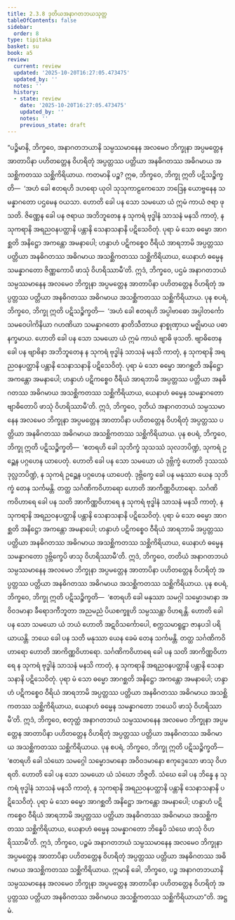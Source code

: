 ```yaml
---
title: 2.3.8 ဒုတိယအနာဂတဘယသုတ္တ
tableOfContents: false
sidebar:
  order: 8
type: tipitaka
basket: su
book: a5
review:
  current: review
  updated: '2025-10-20T16:27:05.473475'
  updated_by: ''
  notes: ''
  history:
  - state: review
    date: '2025-10-20T16:27:05.473475'
    updated_by: ''
    notes: ''
    previous_state: draft
---
```



<DynamicBreadcrumb />


<ReviewStatus review={frontmatter.review} showDetails={true} />

<HypothesisAnnotation frontmatter={frontmatter} />

<Division number="78" book="a5" e="ch" v="16" p="90">

<Paragraph number="506" book="a5">
“ပဉ္စိမာနိ, ဘိက္ခဝေ, အနာဂတဘယာနိ သမ္ပဿမာနေန အလမေဝ ဘိက္ခုနာ အပ္ပမတ္တေန အာတာပိနာ ပဟိတတ္တေန ဝိဟရိတုံ အပ္ပတ္တဿ ပတ္တိယာ အနဓိဂတဿ အဓိဂမာယ အသစ္ဆိကတဿ သစ္ဆိကိရိယာယ. ကတမာနိ ပဉ္စ? ဣဓ, ဘိက္ခဝေ, ဘိက္ခု ဣတိ ပဋိသဉ္စိက္ခတိ—  ‘အဟံ ခေါ ဧတရဟိ ဒဟရော ယုဝါ သုသုကာဠကေသော ဘဒြေန ယောဗ္ဗနေန သမန္နာဂတော ပဌမေန ဝယသာ. ဟောတိ ခေါ ပန သော သမယော ယံ ဣမံ ကာယံ ဇရာ ဖုသတိ. ဇိဏ္ဏေန ခေါ ပန ဇရာယ အဘိဘူတေန န သုကရံ ဗုဒ္ဓါနံ သာသနံ မနသိ ကာတုံ, န သုကရာနိ အရညဝနပတ္ထာနိ ပန္တာနိ သေနာသနာနိ ပဋိသေဝိတုံ. ပုရာ မံ သော ဓမ္မော အာဂစ္ဆတိ အနိဋ္ဌော အကန္တော အမနာပေါ; ဟန္ဒာဟံ ပဋိကစ္စေဝ ဝီရိယံ အာရဘာမိ အပ္ပတ္တဿ ပတ္တိယာ အနဓိဂတဿ အဓိဂမာယ အသစ္ဆိကတဿ သစ္ဆိကိရိယာယ, ယေနာဟံ ဓမ္မေန သမန္နာဂတော ဇိဏ္ဏကောပိ ဖာသုံ ဝိဟရိဿာမီ’တိ. ဣဒံ, ဘိက္ခဝေ, ပဌမံ အနာဂတဘယံ သမ္ပဿမာနေန အလမေဝ ဘိက္ခုနာ အပ္ပမတ္တေန အာတာပိနာ ပဟိတတ္တေန ဝိဟရိတုံ အပ္ပတ္တဿ ပတ္တိယာ အနဓိဂတဿ အဓိဂမာယ အသစ္ဆိကတဿ သစ္ဆိကိရိယာယ.
</Paragraph>

<Paragraph number="507" book="a5">
ပုန စပရံ, ဘိက္ခဝေ, ဘိက္ခု ဣတိ ပဋိသဉ္စိက္ခတိ—  ‘အဟံ ခေါ ဧတရဟိ အပ္ပါဗာဓော အပ္ပါတင်္ကော သမဝေပါကိနိယာ ဂဟဏိယာ သမန္နာဂတော နာတိသီတာယ နာစ္စုဏှာယ မဇ္ဈိမာယ ပဓာနက္ခမာယ. ဟောတိ ခေါ ပန သော သမယော ယံ ဣမံ ကာယံ ဗျာဓိ ဖုသတိ. ဗျာဓိတေန ခေါ ပန ဗျာဓိနာ အဘိဘူတေန န သုကရံ ဗုဒ္ဓါနံ သာသနံ မနသိ ကာတုံ, န သုကရာနိ အရညဝနပတ္ထာနိ ပန္တာနိ သေနာသနာနိ ပဋိသေဝိတုံ. ပုရာ မံ သော ဓမ္မော အာဂစ္ဆတိ အနိဋ္ဌော အကန္တော အမနာပေါ; ဟန္ဒာဟံ ပဋိကစ္စေဝ ဝီရိယံ အာရဘာမိ အပ္ပတ္တဿ ပတ္တိယာ အနဓိဂတဿ အဓိဂမာယ အသစ္ဆိကတဿ သစ္ဆိကိရိယာယ, ယေနာဟံ ဓမ္မေန သမန္နာဂတော ဗျာဓိတောပိ ဖာသုံ ဝိဟရိဿာမီ’တိ. ဣဒံ, ဘိက္ခဝေ, ဒုတိယံ အနာဂတဘယံ သမ္ပဿမာနေန အလမေဝ ဘိက္ခုနာ အပ္ပမတ္တေန အာတာပိနာ ပဟိတတ္တေန ဝိဟရိတုံ အပ္ပတ္တဿ ပတ္တိယာ အနဓိဂတဿ အဓိဂမာယ အသစ္ဆိကတဿ သစ္ဆိကိရိယာယ.
</Paragraph>

<Paragraph number="508" book="a5">
ပုန စပရံ, ဘိက္ခဝေ, ဘိက္ခု ဣတိ ပဋိသဉ္စိက္ခတိ—  ‘ဧတရဟိ ခေါ သုဘိက္ခံ သုသဿံ သုလဘပိဏ္ဍံ, သုကရံ ဥဉ္ဆေန ပဂ္ဂဟေန ယာပေတုံ. ဟောတိ ခေါ ပန သော သမယော ယံ ဒုဗ္ဘိက္ခံ ဟောတိ ဒုဿဿံ ဒုလ္လဘပိဏ္ဍံ, န သုကရံ ဥဉ္ဆေန ပဂ္ဂဟေန ယာပေတုံ. ဒုဗ္ဘိက္ခေ ခေါ ပန မနုဿာ ယေန သုဘိက္ခံ တေန သင်္ကမန္တိ. တတ္ထ သင်္ဂဏိကဝိဟာရော ဟောတိ အာကိဏ္ဏဝိဟာရော. သင်္ဂဏိကဝိဟာရေ ခေါ ပန သတိ အာကိဏ္ဏဝိဟာရေ န သုကရံ ဗုဒ္ဓါနံ သာသနံ မနသိ ကာတုံ, န သုကရာနိ အရညဝနပတ္ထာနိ ပန္တာနိ သေနာသနာနိ ပဋိသေဝိတုံ. ပုရာ မံ သော ဓမ္မော အာဂစ္ဆတိ အနိဋ္ဌော အကန္တော အမနာပေါ; ဟန္ဒာဟံ ပဋိကစ္စေဝ ဝီရိယံ အာရဘာမိ အပ္ပတ္တဿ ပတ္တိယာ အနဓိဂတဿ အဓိဂမာယ အသစ္ဆိကတဿ သစ္ဆိကိရိယာယ, ယေနာဟံ ဓမ္မေန သမန္နာဂတော ဒုဗ္ဘိက္ခေပိ ဖာသု ဝိဟရိဿာမီ’တိ. ဣဒံ, ဘိက္ခဝေ, တတိယံ အနာဂတဘယံ သမ္ပဿမာနေန အလမေဝ ဘိက္ခုနာ အပ္ပမတ္တေန အာတာပိနာ ပဟိတတ္တေန ဝိဟရိတုံ အပ္ပတ္တဿ ပတ္တိယာ အနဓိဂတဿ အဓိဂမာယ အသစ္ဆိကတဿ သစ္ဆိကိရိယာယ.
</Paragraph>

<Paragraph number="509" book="a5">
ပုန စပရံ, ဘိက္ခဝေ, ဘိက္ခု ဣတိ ပဋိသဉ္စိက္ခတိ—  ‘ဧတရဟိ ခေါ မနုဿာ သမဂ္ဂါ သမ္မောဒမာနာ အဝိဝဒမာနာ ခီရောဒကီဘူတာ အညမညံ ပိယစက္ခူဟိ သမ္ပဿန္တာ ဝိဟရန္တိ. ဟောတိ ခေါ ပန သော သမယော ယံ ဘယံ ဟောတိ အဋဝိသင်္ကောပေါ, စက္ကသမာရူဠှာ ဇာနပဒါ ပရိယာယန္တိ. ဘယေ ခေါ ပန သတိ မနုဿာ ယေန ခေမံ တေန သင်္ကမန္တိ. တတ္ထ သင်္ဂဏိကဝိဟာရော ဟောတိ အာကိဏ္ဏဝိဟာရော. သင်္ဂဏိကဝိဟာရေ ခေါ ပန သတိ အာကိဏ္ဏဝိဟာရေ န သုကရံ ဗုဒ္ဓါနံ သာသနံ မနသိ ကာတုံ, န သုကရာနိ အရညဝနပတ္ထာနိ ပန္တာနိ သေနာသနာနိ ပဋိသေဝိတုံ. ပုရာ မံ သော ဓမ္မော အာဂစ္ဆတိ အနိဋ္ဌော အကန္တော အမနာပေါ; ဟန္ဒာဟံ ပဋိကစ္စေဝ ဝီရိယံ အာရဘာမိ အပ္ပတ္တဿ ပတ္တိယာ အနဓိဂတဿ အဓိဂမာယ အသစ္ဆိကတဿ သစ္ဆိကိရိယာယ, ယေနာဟံ ဓမ္မေန သမန္နာဂတော ဘယေပိ ဖာသုံ ဝိဟရိဿာမီ’တိ. ဣဒံ, ဘိက္ခဝေ, စတုတ္ထံ အနာဂတဘယံ သမ္ပဿမာနေန အလမေဝ ဘိက္ခုနာ အပ္ပမတ္တေန အာတာပိနာ ပဟိတတ္တေန ဝိဟရိတုံ အပ္ပတ္တဿ ပတ္တိယာ အနဓိဂတဿ အဓိဂမာယ အသစ္ဆိကတဿ သစ္ဆိကိရိယာယ.
</Paragraph>

<Paragraph number="510" book="a5">
ပုန စပရံ, ဘိက္ခဝေ, ဘိက္ခု ဣတိ ပဋိသဉ္စိက္ခတိ—  ‘ဧတရဟိ ခေါ သံဃော သမဂ္ဂေါ သမ္မောဒမာနော အဝိဝဒမာနော ဧကုဒ္ဒေသော ဖာသု ဝိဟရတိ. ဟောတိ ခေါ ပန သော သမယော ယံ သံဃော ဘိဇ္ဇတိ. သံဃေ ခေါ ပန ဘိန္နေ န သုကရံ ဗုဒ္ဓါနံ သာသနံ မနသိ ကာတုံ, န သုကရာနိ အရညဝနပတ္ထာနိ ပန္တာနိ သေနာသနာနိ ပဋိသေဝိတုံ. ပုရာ မံ သော ဓမ္မော အာဂစ္ဆတိ အနိဋ္ဌော အကန္တော အမနာပေါ; ဟန္ဒာဟံ ပဋိကစ္စေဝ ဝီရိယံ အာရဘာမိ အပ္ပတ္တဿ ပတ္တိယာ အနဓိဂတဿ အဓိဂမာယ အသစ္ဆိကတဿ သစ္ဆိကိရိယာယ, ယေနာဟံ ဓမ္မေန သမန္နာဂတော ဘိန္နေပိ သံဃေ ဖာသုံ ဝိဟရိဿာမီ’တိ. ဣဒံ, ဘိက္ခဝေ, ပဉ္စမံ အနာဂတဘယံ သမ္ပဿမာနေန အလမေဝ ဘိက္ခုနာ အပ္ပမတ္တေန အာတာပိနာ ပဟိတတ္တေန ဝိဟရိတုံ အပ္ပတ္တဿ ပတ္တိယာ အနဓိဂတဿ အဓိဂမာယ အသစ္ဆိကတဿ သစ္ဆိကိရိယာယ.
</Paragraph>

<Paragraph number="511" book="a5">
ဣမာနိ ခေါ, ဘိက္ခဝေ, ပဉ္စ အနာဂတဘယာနိ သမ္ပဿမာနေန အလမေဝ ဘိက္ခုနာ အပ္ပမတ္တေန အာတာပိနာ ပဟိတတ္တေန ဝိဟရိတုံ အပ္ပတ္တဿ ပတ္တိယာ အနဓိဂတဿ အဓိဂမာယ အသစ္ဆိကတဿ သစ္ဆိကိရိယာယာ”တိ.

</Paragraph>
</Division>

<Paragraph number="512" type="center" book="a5">
အဋ္ဌမံ.
</Paragraph>